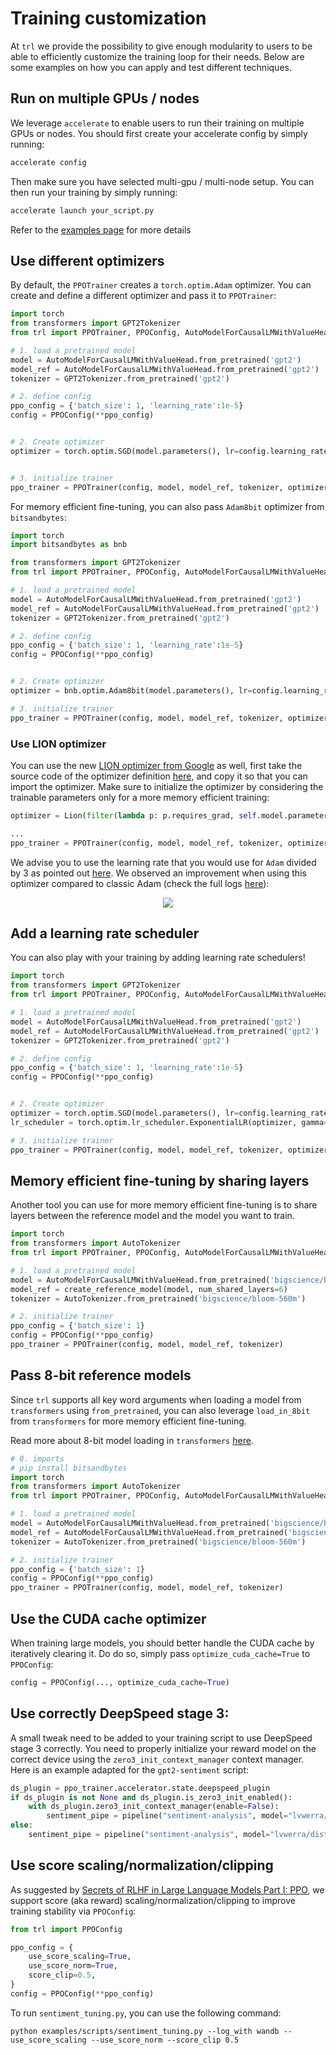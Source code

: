 # Training customization

At `trl` we provide the possibility to give enough modularity to users to be able to efficiently customize the training loop for their needs. Below are some examples on how you can apply and test different techniques.

## Run on multiple GPUs / nodes

We leverage `accelerate` to enable users to run their training on multiple GPUs or nodes. You should first create your accelerate config by simply running:

```bash
accelerate config
```

Then make sure you have selected multi-gpu / multi-node setup. You can then run your training by simply running:

```bash
accelerate launch your_script.py
```

Refer to the [examples page](https://github.com/lvwerra/trl/tree/main/examples) for more details

## Use different optimizers

By default, the `PPOTrainer` creates a `torch.optim.Adam` optimizer. You can create and define a different optimizer and pass it to `PPOTrainer`:
```python
import torch
from transformers import GPT2Tokenizer
from trl import PPOTrainer, PPOConfig, AutoModelForCausalLMWithValueHead

# 1. load a pretrained model
model = AutoModelForCausalLMWithValueHead.from_pretrained('gpt2')
model_ref = AutoModelForCausalLMWithValueHead.from_pretrained('gpt2')
tokenizer = GPT2Tokenizer.from_pretrained('gpt2')

# 2. define config
ppo_config = {'batch_size': 1, 'learning_rate':1e-5}
config = PPOConfig(**ppo_config)


# 2. Create optimizer
optimizer = torch.optim.SGD(model.parameters(), lr=config.learning_rate)


# 3. initialize trainer
ppo_trainer = PPOTrainer(config, model, model_ref, tokenizer, optimizer=optimizer)
```

For memory efficient fine-tuning, you can also pass `Adam8bit` optimizer from `bitsandbytes`:

```python
import torch
import bitsandbytes as bnb

from transformers import GPT2Tokenizer
from trl import PPOTrainer, PPOConfig, AutoModelForCausalLMWithValueHead

# 1. load a pretrained model
model = AutoModelForCausalLMWithValueHead.from_pretrained('gpt2')
model_ref = AutoModelForCausalLMWithValueHead.from_pretrained('gpt2')
tokenizer = GPT2Tokenizer.from_pretrained('gpt2')

# 2. define config
ppo_config = {'batch_size': 1, 'learning_rate':1e-5}
config = PPOConfig(**ppo_config)


# 2. Create optimizer
optimizer = bnb.optim.Adam8bit(model.parameters(), lr=config.learning_rate)

# 3. initialize trainer
ppo_trainer = PPOTrainer(config, model, model_ref, tokenizer, optimizer=optimizer)
```

### Use LION optimizer

You can use the new [LION optimizer from Google](https://arxiv.org/abs/2302.06675) as well, first take the source code of the optimizer definition [here](https://github.com/lucidrains/lion-pytorch/blob/main/lion_pytorch/lion_pytorch.py), and copy it so that you can import the optimizer. Make sure to initialize the optimizer by considering the trainable parameters only for a more memory efficient training:
```python
optimizer = Lion(filter(lambda p: p.requires_grad, self.model.parameters()), lr=self.config.learning_rate)

...
ppo_trainer = PPOTrainer(config, model, model_ref, tokenizer, optimizer=optimizer)
```
We advise you to use the learning rate that you would use for `Adam` divided by 3 as pointed out [here](https://github.com/lucidrains/lion-pytorch#lion---pytorch). We observed an improvement when using this optimizer compared to classic Adam (check the full logs [here](https://wandb.ai/distill-bloom/trl/runs/lj4bheke?workspace=user-younesbelkada)):

<div style="text-align: center">
<img src="https://huggingface.co/datasets/trl-internal-testing/example-images/resolve/main/images/trl-lion.png">
</div>


## Add a learning rate scheduler

You can also play with your training by adding learning rate schedulers!
```python
import torch
from transformers import GPT2Tokenizer
from trl import PPOTrainer, PPOConfig, AutoModelForCausalLMWithValueHead

# 1. load a pretrained model
model = AutoModelForCausalLMWithValueHead.from_pretrained('gpt2')
model_ref = AutoModelForCausalLMWithValueHead.from_pretrained('gpt2')
tokenizer = GPT2Tokenizer.from_pretrained('gpt2')

# 2. define config
ppo_config = {'batch_size': 1, 'learning_rate':1e-5}
config = PPOConfig(**ppo_config)


# 2. Create optimizer
optimizer = torch.optim.SGD(model.parameters(), lr=config.learning_rate)
lr_scheduler = torch.optim.lr_scheduler.ExponentialLR(optimizer, gamma=0.9)

# 3. initialize trainer
ppo_trainer = PPOTrainer(config, model, model_ref, tokenizer, optimizer=optimizer, lr_scheduler=lr_scheduler)
```

## Memory efficient fine-tuning by sharing layers

Another tool you can use for more memory efficient fine-tuning is to share layers between the reference model and the model you want to train.
```python
import torch
from transformers import AutoTokenizer
from trl import PPOTrainer, PPOConfig, AutoModelForCausalLMWithValueHead, create_reference_model

# 1. load a pretrained model
model = AutoModelForCausalLMWithValueHead.from_pretrained('bigscience/bloom-560m')
model_ref = create_reference_model(model, num_shared_layers=6)
tokenizer = AutoTokenizer.from_pretrained('bigscience/bloom-560m')

# 2. initialize trainer
ppo_config = {'batch_size': 1}
config = PPOConfig(**ppo_config)
ppo_trainer = PPOTrainer(config, model, model_ref, tokenizer)
```

## Pass 8-bit reference models 
 
<div>

Since `trl` supports all key word arguments when loading a model from `transformers` using `from_pretrained`, you can also leverage `load_in_8bit` from `transformers` for more memory efficient fine-tuning.

Read more about 8-bit model loading in `transformers` [here](https://huggingface.co/docs/transformers/perf_infer_gpu_one#bitsandbytes-integration-for-int8-mixedprecision-matrix-decomposition).

</div>

```python
# 0. imports
# pip install bitsandbytes
import torch
from transformers import AutoTokenizer
from trl import PPOTrainer, PPOConfig, AutoModelForCausalLMWithValueHead

# 1. load a pretrained model
model = AutoModelForCausalLMWithValueHead.from_pretrained('bigscience/bloom-560m')
model_ref = AutoModelForCausalLMWithValueHead.from_pretrained('bigscience/bloom-560m', device_map="auto", load_in_8bit=True)
tokenizer = AutoTokenizer.from_pretrained('bigscience/bloom-560m')

# 2. initialize trainer
ppo_config = {'batch_size': 1}
config = PPOConfig(**ppo_config)
ppo_trainer = PPOTrainer(config, model, model_ref, tokenizer)
```

## Use the CUDA cache optimizer

When training large models, you should better handle the CUDA cache by iteratively clearing it. Do do so, simply pass `optimize_cuda_cache=True` to `PPOConfig`:

```python
config = PPOConfig(..., optimize_cuda_cache=True)
```

## Use correctly DeepSpeed stage 3:

A small tweak need to be added to your training script to use DeepSpeed stage 3 correctly. You need to properly initialize your reward model on the correct device using the `zero3_init_context_manager` context manager. Here is an example adapted for the `gpt2-sentiment` script:

```python
ds_plugin = ppo_trainer.accelerator.state.deepspeed_plugin
if ds_plugin is not None and ds_plugin.is_zero3_init_enabled():
    with ds_plugin.zero3_init_context_manager(enable=False):
        sentiment_pipe = pipeline("sentiment-analysis", model="lvwerra/distilbert-imdb", device=device)
else:
    sentiment_pipe = pipeline("sentiment-analysis", model="lvwerra/distilbert-imdb", device=device)
```


## Use score scaling/normalization/clipping
As suggested by [Secrets of RLHF in Large Language Models Part I: PPO](https://arxiv.org/abs/2307.04964), we support score (aka reward) scaling/normalization/clipping to improve training stability via `PPOConfig`:
```python
from trl import PPOConfig

ppo_config = {
    use_score_scaling=True,
    use_score_norm=True,
    score_clip=0.5,
}
config = PPOConfig(**ppo_config)
```

To run `sentiment_tuning.py`, you can use the following command:
```
python examples/scripts/sentiment_tuning.py --log_with wandb --use_score_scaling --use_score_norm --score_clip 0.5
```
